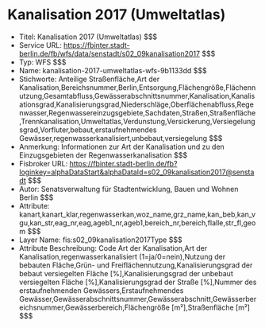 # Kanalisation 2017 (Umweltatlas)
- Titel: Kanalisation 2017 (Umweltatlas) $$$
- Service URL: https://fbinter.stadt-berlin.de/fb/wfs/data/senstadt/s02_09kanalisation2017 $$$
- Typ: WFS $$$
- Name: kanalisation-2017-umweltatlas-wfs-9b1133dd $$$
- Stichworte: Anteilige Straßenfläche,Art der Kanalisation,Bereichsnummer,Berlin,Entsorgung,Flächengröße,Flächennutzung,Gesamtabfluss,Gewässerabschnittsnummer,Kanalisation,Kanalisationsgrad,Kanalisierungsgrad,Niederschläge,Oberflächenabfluss,Regenwasser,Regenwassereinzugsgebiete,Sachdaten,Straßen,Straßenfläche,Trennkanalisation,Umweltatlas,Verdunstung,Versickerung,Versiegelungsgrad,Vorfluter,bebaut,erstaufnehmendes Gewässer,regenwasserkanalisiert,unbebaut,versiegelung $$$
- Anmerkung: Informationen zur Art der Kanalisation und zu den Einzugsgebieten der Regenwasserkanalisation $$$
- Fisbroker URL: https://fbinter.stadt-berlin.de/fb?loginkey=alphaDataStart&alphaDataId=s02_09kanalisation2017@senstadt $$$
- Autor: Senatsverwaltung für Stadtentwicklung, Bauen und Wohnen Berlin $$$
- Attribute: kanart,kanart_klar,regenwasserkan,woz_name,grz_name,kan_beb,kan_vgu,kan_str,eag_nr,eag,ageb1_nr,ageb1,bereich_nr,bereich,flalle,str_fl,geom $$$
- Layer Name: fis:s02_09kanalisation2017Type $$$
- Attribute Beschreibung: Code Art der Kanalisation,Art der Kanalisation,regenwasserkanalisiert (1=ja/0=nein),Nutzung der bebauten Fläche,Grün- und Freiflächennutzung,Kanalisierungsgrad der bebaut versiegelten Fläche [%],Kanalisierungsgrad der unbebaut versiegelten Fläche [%],Kanalisierungsgrad der Straße [%],Nummer des erstaufnehmenden Gewässers,Erstaufnehmendes Gewässer,Gewässerabschnittsnummer,Gewässerabschnitt,Gewässerbereichsnummer,Gewässerbereich,Flächengröße [m²],Straßenfläche [m²] $$$
